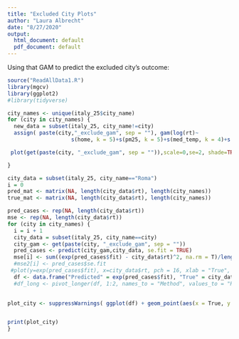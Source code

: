 ```yaml
---
title: "Excluded City Plots"
author: "Laura Albrecht"
date: "8/27/2020"
output:
  html_document: default
  pdf_document: default
---
```

Using that GAM to predict the excluded city's outcome:
```r

source("ReadAllData1.R")
library(mgcv)
library(ggplot2)
#library(tidyverse)

```

```r
city_names <- unique(italy_25$city_name)
for (city in city_names) {
  new_data = subset(italy_25, city_name!=city)
  assign( paste(city,"_exclude_gam", sep = ""), gam(log(rt)~ 
                    s(home, k = 5)+s(pm25, k = 5)+s(med_temp, k = 4)+s(med_hum, k = 4) , data = new_data, family = gaussian))

 plot(get(paste(city, "_exclude_gam", sep = "")),scale=0,se=2, shade=TRUE,pages=1, scheme = 2, main = city)

}
```

```r
city_data = subset(italy_25, city_name=="Roma")
i = 0
pred_mat <- matrix(NA, length(city_data$rt), length(city_names))
true_mat <- matrix(NA, length(city_data$rt), length(city_names))

pred_cases <- rep(NA, length(city_data$rt))
mse <- rep(NA, length(city_data$rt))
for (city in city_names) {
  i = i + 1
  city_data = subset(italy_25, city_name==city)
  city_gam <- get(paste(city, "_exclude_gam", sep = ""))
  pred_cases <- predict(city_gam,city_data, se.fit = TRUE)
  mse[i] <- sum((exp(pred_cases$fit) - city_data$rt)^2, na.rm = T)/length(city_data$rt)
  #mse2[i] <- pred_cases$se.fit
 #plot(y=exp(pred_cases$fit), x=city_data$rt, pch = 16, xlab = "True", ylab = "Predicted",main = city)
  df <- data.frame("Predicted" = exp(pred_cases$fit), "True" = city_data$rt, "Date" =city_data$date)
  #df_long <- pivot_longer(df, 1:2, names_to = "Method", values_to = "R_e")
  

plot_city <- suppressWarnings( ggplot(df) + geom_point(aes(x = True, y = Predicted))+ geom_abline(slope =1, intercept = 0, color = "red") + theme_classic()+ggtitle(label = city))


print(plot_city)
}
```
